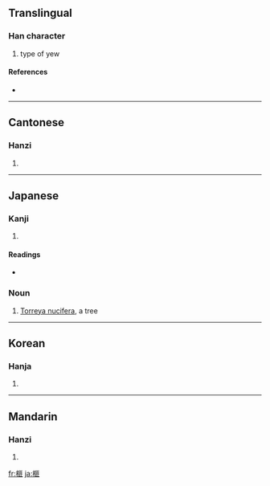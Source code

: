 ==Translingual==

===Han character===
{{Han char|rn=75|rad=木|as=10|sn=14|four=4191<sub>1</sub>|canj=木尸中卜 (DSLY)}}

# type of yew

====References====
* {{Han ref|kx=0544.020|dkj=15258|dj=0931.210|hdz=21260.010|uh=69A7|ud=27047|bh=E249|bd=57929}}

----

==Cantonese==

===Hanzi===
{{yue-hanzi|jyut=|y=fei2}}

# {{defn|Cantonese}}

----

==Japanese==

===Kanji===
{{ja-kanji|grade=|rs=木10}}

# {{defn|Japanese}}

====Readings====
* {{ja-readings|on=[[ひ]] (hi)|kun=[[かや]] (kaya)}}

===Noun===
{{ja-noun|k|hira=かや|rom=kaya}}

# [[Torreya nucifera]], a tree

----

==Korean==

===Hanja===
{{ko-hanja|hangeul=비|eumhun=|rv=bi|mr=pi|y=pi}}

# {{defn|Korean}}

----

==Mandarin==

===Hanzi===
{{cmn-hanzi|pin=[[fěi]] ([[fei3]]), [[mǎ]] ([[ma3]])|wg=fei<sup>3</sup>, ma<sup>3</sup>}}

# {{defn|Mandarin}}

[[fr:榧]]
[[ja:榧]]